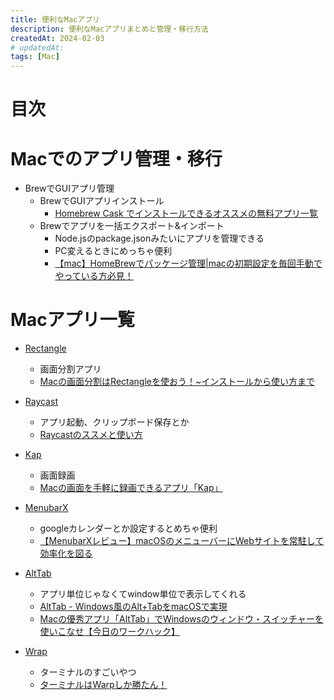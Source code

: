 ```yaml
---
title: 便利なMacアプリ
description: 便利なMacアプリまとめと管理・移行方法
createdAt: 2024-02-03
# updatedAt:
tags: [Mac]
---
```


# 目次

# Macでのアプリ管理・移行
- BrewでGUIアプリ管理
  - BrewでGUIアプリインストール
    - <a href="https://qiita.com/normalsalt/items/e9603e6159338966ac81" target="_blank">Homebrew Cask でインストールできるオススメの無料アプリ一覧</a>
  - Brewでアプリを一括エクスポート&インポート
    - Node.jsのpackage.jsonみたいにアプリを管理できる
    - PC変えるときにめっちゃ便利
    - <a href="https://shiimanblog.com/engineering/homebrew/" target="_blank">【mac】HomeBrewでパッケージ管理|macの初期設定を毎回手動でやっている方必見！</a>

# Macアプリ一覧
- <a href="https://rectangleapp.com" target="_blank">Rectangle</a>
  - 画面分割アプリ
  - <a href="https://blog.hpfull.jp/mac-app-rectangle/" target="_blank">Macの画面分割はRectangleを使おう！~インストールから使い方まで</a>
- <a href="https://www.raycast.com" target="_blank">Raycast</a>
  - アプリ起動、クリップボード保存とか
  - <a href="https://zenn.dev/fumi_sagawa/articles/2ff5fd9c03fbcd" target="_blank">Raycastのススメと使い方</a>

- <a href="https://getkap.co" target="_blank">Kap</a>
  - 画面録画
  - <a href="https://webrandum.net/kap/" target="_blank">Macの画面を手軽に録画できるアプリ「Kap」</a>
- <a href="https://menubarx.app" target="_blank">MenubarX</a>
  - googleカレンダーとか設定するとめちゃ便利
  - <a href="https://megatenpa.com/macos/macos-application/menubarx/" target="_blank">【MenubarXレビュー】macOSのメニューバーにWebサイトを常駐して効率化を図る</a>
- <a href="https://alt-tab-macos.netlify.app" target="_blank">AltTab</a>
  - アプリ単位じゃなくてwindow単位で表示してくれる
  - <a href="https://softantenna.com/blog/alttab-macos/" target="_blank">AltTab - Windows風のAlt+TabをmacOSで実現</a>
  - <a href="https://www.lifehacker.jp/article/2303-how-to-use-windows-alt-tab-shortcut-on-a-mac/" target="_blank">Macの優秀アプリ「AltTab」でWindowsのウィンドウ・スイッチャーを使いこなせ【今日のワークハック】</a>
- <a href="https://www.warp.dev" target="_blank">Wrap</a>
  - ターミナルのすごいやつ
  - <a href="https://zenn.dev/kibe/articles/882fc8cdfa489b" target="_blank">ターミナルはWarpしか勝たん！</a>
